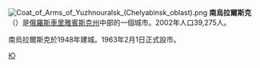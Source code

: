 {{coord|54.45|N|61.25|E|display=title}}
[[File:Coat_of_Arms_of_Yuzhnouralsk_(Chelyabinsk_oblast).png|right]]
'''南烏拉爾斯克'''（{{lang-ru|Южноура́льск}}）是[[俄羅斯|俄羅斯]][[車里雅賓斯克州|車里雅賓斯克州]]中部的一個城市。2002年人口39,275人。

南烏拉爾斯克於1948年建城。1963年2月1日正式設市。

{{車里雅賓斯克州城市}}

[[Category:車里雅賓斯克州城市|Ю]]